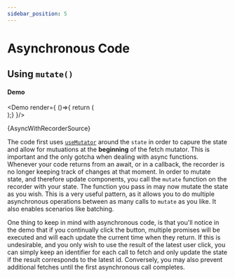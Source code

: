 ```yaml
---
sidebar_position: 5
---
```




# Asynchronous Code

## Using `mutate()`

#### Demo
<Demo render={ ()=>{
  return (    
      <AsyncWithRecorder/>
    );}
  }/>


<CodeBlock language="tsx">{AsyncWithRecorderSource}</CodeBlock>

The code first uses [`useMutator`](use-mutator.mdx) around the `state` in order to capure the state and allow for mutuations at the **beginning** of the fetch mutator.  This is important and the only gotcha when dealing with async functions.  Whenever your code returns from an await, or in a callback, the recorder is no longer keeping track of changes at that moment.  In order to mutate state, and therefore update components, you call the `mutate` function on the recorder with your state.  The function you pass in may now mutate the state as you wish.  This is a very useful pattern, as it allows you to do multiple asynchronous operations between as many calls to `mutate` as you like.  It also enables scenarios like batching.

One thing to keep in mind with asynchronous code, is that you'll notice in the demo that if you continually click the button, multiple promises will be executed and will each update the current time when they return. If this is undesirable, and you only wish to use the result of the latest user click, you can simply keep an identifier for each call to fetch and only update the state if the result corresponds to the latest id.  Conversely, you may also prevent additional fetches until the first asynchronous call completes.  

